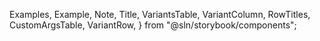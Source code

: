 
  Examples,
  Example,
  Note,
  Title,
  VariantsTable,
  VariantColumn,
  RowTitles,
  CustomArgsTable,
  VariantRow,
} from "@sln/storybook/components";


<Meta title="UI/Button" component={Button} />

<Title title="Buttons" suffix="Brief" subtitle="Version 2.1 — Last Update: 24 Aug 2023" />

## Definition

Button are clickable elements that initiates user actions. Labels in the button guide users to what action will occur when the user interacts with it.

## Structure

<CustomArgsTable of={Button} />

<Examples
  title="Button style"
  footnote={
    <ul>
      <li>Primary: Signals most important actions at any given point in the application.</li>
      <li>Secondary: Gives visual weight to actions that are important</li>
      <li>Minimal: Used for actions that we want to give very little significane to</li>
    </ul>
  }>
  <Example title="Primary">
    <Button className="sb-fake-pseudo--focus">Button text</Button>
  </Example>
  <Example title="Secondary">
    <Button color="secondary">Button text</Button>
  </Example>
  <Example title="Minimal">
    <Button color="minimal">Button text</Button>
  </Example>
</Examples>

<Examples title="State">
  <Example title="Default">
    <Button>Button text</Button>
  </Example>
  <Example title="Hover">
    <Button className="sb-pseudo--hover">Button text</Button>
  </Example>
  <Example title="Focus">
    <Button className="sb-pseudo--focus">Button text</Button>
  </Example>
  <Example title="Disabled">
    <Button disabled>Button text</Button>
  </Example>
  <Example title="Loading">
    <Button loading>Button text</Button>
  </Example>
</Examples>

<Examples title="Icons">
  <Example title="Default">
    <Button>Button text</Button>
  </Example>
  <Example title="Icon left">
    <Button StartIcon="plus">Button text</Button>
  </Example>
  <Example title="Icon right">
    <Button EndIcon="plus">Button text</Button>
  </Example>
</Examples>

<Examples title="Icons">
  <Example title="Icon Normal">
    <Button StartIcon="x" variant="icon" size="base" color="minimal"></Button>
  </Example>
  <Example title="Icon Small">
    <Button StartIcon="x" variant="icon" size="sm" color="minimal"></Button>
  </Example>
  <Example title="Icon Loading">
    <Button StartIcon="x" variant="icon" size="sm" color="minimal" loading></Button>
  </Example>
</Examples>

## Anatomy

Button are clickable elements that initiates user actions. Labels in the button guide users to what action will occur when the user interacts with it.

## Usage

<Note>In general, there should be only one Primary button in any application context</Note>
<Note>
  Aim to use maximum 2 words for the button label. Button size can be flexible based on the visual hierarchy
  and devices.{" "}
</Note>
<Note>Hover state variant for Mobile button is an option for assistive device.</Note>

<Title offset title="Buttons" suffix="Variants" />

<Canvas>
  <Story name="All variants">
    <VariantsTable titles={["Primary", "Secondary", "Minimal", "Destructive", "Icon"]} columnMinWidth={150}>
      <VariantRow variant="Default">
        <Button>Button text</Button>
        <Button color="secondary">Button text</Button>
        <Button color="minimal">Button text</Button>
        <Button color="destructive">Button text</Button>
        <Button color="destructive" variant="icon" StartIcon="x"></Button>
      </VariantRow>
      <VariantRow variant="Hover">
        <Button className="sb-pseudo--hover">Button text</Button>
        <Button className="sb-pseudo--hover" color="secondary">
          Button text
        </Button>
        <Button className="sb-pseudo--hover" color="minimal">
          Button text
        </Button>
        <Button className="sb-pseudo--hover" color="destructive">
          Button text
        </Button>
        <Button className="sb-pseudo--hover" color="destructive" variant="icon" StartIcon="x"></Button>
      </VariantRow>
      <VariantRow variant="Focus">
        <Button className="sb-pseudo--focus">Button text</Button>
        <Button className="sb-pseudo--focus" color="secondary">
          Button text
        </Button>
        <Button className="sb-pseudo--focus" color="minimal">
          Button text
        </Button>
        <Button className="sb-pseudo--focus" color="destructive">
          Button text
        </Button>
        <Button className="sb-pseudo--focus" color="destructive" variant="icon" StartIcon="x"></Button>
      </VariantRow>
      <VariantRow variant="Loading">
        <Button loading>Button text</Button>
        <Button loading color="secondary">
          Button text
        </Button>
        <Button loading color="minimal">
          Button text
        </Button>
        <Button loading color="destructive">
          Button text
        </Button>
        <Button loading color="destructive" variant="icon" StartIcon="x"></Button>
      </VariantRow>
      <VariantRow variant="Disabled">
        <Button disabled>Button text</Button>
        <Button disabled color="secondary">
          Button text
        </Button>
        <Button disabled color="minimal">
          Button text
        </Button>
        <Button disabled color="destructive">
          Button text
        </Button>
        <Button disabled color="minimal" variant="icon" StartIcon="x"></Button>
      </VariantRow>
    </VariantsTable>
  </Story>
  <Story
    name="Button Playground"
     play={({ canvasElement }) => {
      const darkVariantContainer = canvasElement.querySelector('[data-mode="dark"]');
      const buttonElement = darkVariantContainer.querySelector("button");
      buttonElement?.addEventListener("mouseover", () => {
        setTimeout(() => {
          document.querySelector('[data-testid="tooltip"]').classList.add("dark");
        }, 55);
      });
    }}
    args={{
      color: "primary",
      size: "base",
      loading: false,
      disabled: false,
      children: "Button text",
      className: "",
      tooltip: "tooltip",
    }}
    argTypes={{
      color: {
        control: {
          type: "inline-radio",
          options: ["primary", "secondary", "minimal", "destructive"],
        },
      },
      size: {
        control: {
          type: "inline-radio",
          options: ["base", "sm"],
        },
      },
      loading: {
        control: {
          type: "boolean",
        },
      },
      disabled: {
        control: {
          type: "boolean",
        },
      },
      children: {
        control: {
          type: "text",
        },
      },
      className: {
        control: {
          type: "inline-radio",
          options: ["", "sb-pseudo--hover", "sb-pseudo--focus"],
        },
      },
      tooltip: {
        control: {
          type: "text",
        },
      },
    }}>
    {({ children, ...args }) => (
      <VariantsTable titles={["Light & Dark Modes"]} columnMinWidth={150}>
        <VariantRow variant="Button">
          <TooltipProvider>
            <Button variant="default" {...args}>
              {children}
            </Button>
          </TooltipProvider>
        </VariantRow>
      </VariantsTable>
    )}
  </Story>
</Canvas>
